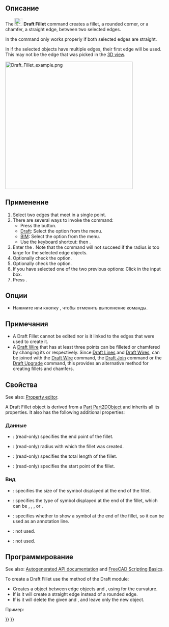<languages/>

{{Docnav/ru
|[[Draft_Wire/ru|Ломаная линия]]
|[[Draft_Arc/ru|Дуга]]
|[[Draft_Workbench/ru|Верстак "Draft"]]
|IconL=Draft_Wire.svg
|IconR=Draft_Arc.svg
|IconC=Workbench_Draft.svg
}}

<div class="mw-translate-fuzzy">
{{GuiCommand/ru
|Name=Draft Fillet
|Name/ru=Draft Fillet
|MenuLocation=Draft → Fillet
|Workbenches=[[Draft_Workbench/ru|Draft]]
|Version=0.19
|SeeAlso=[[Draft Line/ru|Draft Line]], [[Draft Wire/ru|Draft Wire]]
}}
</div>

<span id="Description"></span>
== Описание ==

The [[Image:Draft_Fillet.svg|24px]] '''Draft Fillet''' command creates a fillet, a rounded corner, or a chamfer, a straight edge, between two selected edges.

In {{VersionMinus|0.21}} the command only works properly if both selected edges are straight.

In {{VersionMinus|1.0}} if the selected objects have multiple edges, their first edge will be used. This may not be the edge that was picked in the [[3D_view|3D view]]. 

[[Image:Draft_Fillet_example.png|400px]]
{{Caption|Several fillets and chamfers created between two edges}}

<span id="Usage"></span>
==Применение==

# Select two edges that meet in a single point.
# There are several ways to invoke the command:
#* Press the {{Button|[[Image:Draft_Fillet.svg|16px]] [[Draft_Fillet|Fillet]]}} button.
#* [[Draft_Workbench|Draft]]: Select the {{MenuCommand|Drafting → [[Image:Draft_Fillet.svg|16px]] Fillet}} option from the menu.
#* [[BIM_Workbench|BIM]]: Select the {{MenuCommand|2D Drafting → [[Image:Draft_Fillet.svg|16px]] Fillet}} option from the menu.
#* Use the keyboard shortcut: {{KEY|F}} then {{KEY|I}}.
# Enter the {{MenuCommand|Fillet radius}}. Note that the command will not succeed if the radius is too large for the selected edge objects.
# Optionally check the {{MenuCommand|Delete original objects}} option.
# Optionally check the {{MenuCommand|Create chamfer}} option.
# If you have selected one of the two previous options: Click in the {{MenuCommand|Fillet radius}} input box.
# Press {{KEY|Enter}}.

<span id="Options"></span>
==Опции==

* Нажмите {{KEY|Esc}} или кнопку {{Button|Отмена}}, чтобы отменить выполнение команды.

<span id="Notes"></span>
== Примечания ==

* A Draft Fillet cannot be edited nor is it linked to the edges that were used to create it.
* A [[Draft_Wire|Draft Wire]] that has at least three points can be filleted or chamfered by changing its {{PropertyData|Fillet Radius}} or {{PropertyData|Chamfer Size}} respectively. Since [[Draft_Line|Draft Lines]] and [[Draft_Wire|Draft Wires]], can be joined with the [[Draft_Wire|Draft Wire]] command, the [[Draft_Join|Draft Join]] command or the [[Draft_Upgrade|Draft Upgrade]] command, this provides an alternative method for creating fillets and chamfers.

<span id="Properties"></span>
==Свойства==

See also: [[Property_editor|Property editor]].

A Draft Fillet object is derived from a [[Part_Part2DObject|Part Part2DObject]] and inherits all its properties. It also has the following additional properties:

<span id="Data"></span>
===Данные===

{{TitleProperty|Draft}}

* {{PropertyData|End|VectorDistance}}: (read-only) specifies the end point of the fillet.
* {{PropertyData|Fillet Radius|Length}}: (read-only) radius with which the fillet was created.
* {{PropertyData|Length|Length}}: (read-only) specifies the total length of the fillet.
* {{PropertyData|Start|VectorDistance}}: (read-only) specifies the start point of the fillet.

<span id="View"></span>
===Вид===

{{TitleProperty|Draft}}

* {{PropertyView|Arrow Size|Length}}: specifies the size of the symbol displayed at the end of the fillet.
* {{PropertyView|Arrow Type|Enumeration}}: specifies the type of symbol displayed at the end of the fillet, which can be {{value|Dot}}, {{value|Circle}}, {{value|Arrow}}, {{value|Tick}} or {{value|Tick-2}}.
* {{PropertyView|End Arrow|Bool}}: specifies whether to show a symbol at the end of the fillet, so it can be used as an annotation line.
* {{PropertyView|Pattern|Enumeration}}: not used.
* {{PropertyView|Pattern Size|Float}}: not used.

<span id="Scripting"></span>
==Программирование==

See also: [https://freecad.github.io/SourceDoc/ Autogenerated API documentation] and [[FreeCAD Scripting Basics|FreeCAD Scripting Basics]].

To create a Draft Fillet use the {{incode|make_fillet}} method of the Draft module:

{{Code|code=
fillet = make_fillet([edge1, edge2], radius=100, chamfer=False, delete=False)
}}

* Creates a {{incode|Fillet}} object between edge objects {{incode|edge1}} and {{incode|edge2}}, using {{incode|radius}} for the curvature.
* If {{incode|chamfer}} is {{incode|True}} it will create a straight edge instead of a rounded edge.
* If {{incode|delete}} is {{incode|True}} it will delete the given {{incode|edge1}} and {{incode|edge2}}, and leave only the new object.

Пример:

{{Code|code=
import FreeCAD as App
import Draft

doc = App.newDocument()

p1 = App.Vector(0, 0, 0)
p2 = App.Vector(1000, 1000, 0)
p3 = App.Vector(2000, 0, 0)

edge1 = Draft.make_line(p1, p2)
edge2 = Draft.make_line(p2, p3)

doc.recompute()

fillet = Draft.make_fillet([edge1, edge2], radius=500)

doc.recompute()
}}


{{Docnav/ru
|[[Draft_Wire/ru|Ломаная линия]]
|[[Draft_Arc/ru|Дуга]]
|[[Draft_Workbench/ru|Верстак "Draft"]]
|IconL=Draft_Wire.svg
|IconR=Draft_Arc.svg
|IconC=Workbench_Draft.svg
}}

{{Draft Tools navi{{#translation:}}}}
{{Userdocnavi{{#translation:}}}}